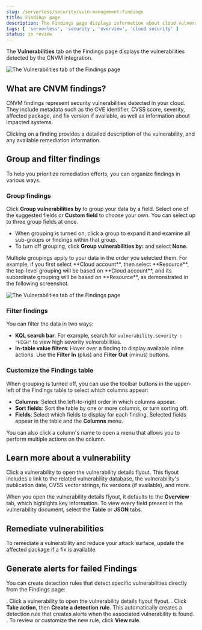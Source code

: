 ```yaml
---
slug: /serverless/security/vuln-management-findings
title: Findings page
description: The Findings page displays information about cloud vulnerabilities found in your environment.
tags: [ 'serverless', 'security', 'overview', 'cloud security' ]
status: in review
---
```


<DocBadge template="technical preview" />
<div id="vuln-management-findings"></div>

The **Vulnerabilities** tab on the Findings page displays the vulnerabilities detected by the <DocLink slug="/serverless/security/vuln-management-overview">CNVM integration</DocLink>. 

![The Vulnerabilities tab of the Findings page](../images/vuln-management-findings/-cloud-native-security-cnvm-findings-page.png)

## What are CNVM findings?

CNVM findings represent security vulnerabilities detected in your cloud. They include metadata such as the CVE identifier, CVSS score, severity, affected package, and fix version if available, as well as information about impacted systems.

Clicking on a finding provides a detailed description of the vulnerability, and any available remediation information.

<div id="vuln-findings-grouping"></div>

## Group and filter findings

To help you prioritize remediation efforts, you can organize findings in various ways.

### Group findings

Click **Group vulnerabilities by** to group your data by a field. Select one of the suggested fields or **Custom field** to choose your own. You can select up to three group fields at once.


* When grouping is turned on, click a group to expand it and examine all sub-groups or findings within that group.
* To turn off grouping, click **Group vulnerabilities by:** and select **None**.

<DocCallOut title="Note">
Multiple groupings apply to your data in the order you selected them. For example, if you first select **Cloud account**, then select **Resource**, the top-level grouping will be based on **Cloud account**, and its subordinate grouping will be based on **Resource**, as demonstrated in the following screenshot.
</DocCallOut>

![The Vulnerabilities tab of the Findings page](../images/vuln-management-findings/-cloud-native-security-cnvm-findings-grouped.png)

### Filter findings
You can filter the data in two ways:

* **KQL search bar**: For example, search for `vulnerability.severity : "HIGH"` to view high severity vulnerabilities.
* **In-table value filters**: Hover over a finding to display available inline actions. Use the **Filter In** (plus) and **Filter Out** (minus) buttons.

### Customize the Findings table
When grouping is turned off, you can use the toolbar buttons in the upper-left of the Findings table to select which columns appear:

* **Columns**: Select the left-to-right order in which columns appear.
* **Sort fields**: Sort the table by one or more columns, or turn sorting off.
* **Fields**: Select which fields to display for each finding. Selected fields appear in the table and the **Columns** menu.

<DocCallOut title="Tip">
You can also click a column's name to open a menu that allows you to perform multiple actions on the column. 
</DocCallOut>

## Learn more about a vulnerability

Click a vulnerability to open the vulnerability details flyout. This flyout includes a link to the related vulnerability database, the vulnerability's publication date, CVSS vector strings, fix versions (if available), and more.

When you open the vulnerability details flyout, it defaults to the **Overview** tab, which highlights key information. To view every field present in the vulnerability document, select the **Table** or **JSON** tabs.

<div id="vuln-findings-remediate"></div>

## Remediate vulnerabilities

To remediate a vulnerability and reduce your attack surface, update the affected package if a fix is available.

<div id="cnvm-create-rule-from-finding"></div>

## Generate alerts for failed Findings
You can create detection rules that detect specific vulnerabilities directly from the Findings page:


. Click a vulnerability to open the vulnerability details flyout flyout.
. Click **Take action**, then **Create a detection rule**. This automatically creates a detection rule that creates alerts when the associated vulnerability is found.
. To review or customize the new rule, click **View rule**.

